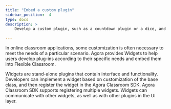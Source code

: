 ```yaml
---
title: "Embed a custom plugin"
sidebar_position:  4
type: docs
description: >
    Develop a custom plugin, such as a countdown plugin or a dice, and embed the plugin in the flexible classroom

---
```




In online classroom applications, some customization is often necessary to meet the needs of a particular scenario. Agora provides Widgets to help users develop plug-ins according to their specific needs and embed them into Flexible Classroom.

Widgets are stand-alone plugins that contain interface and functionality. Developers can implement a widget based on customization of the base class, and then register the widget in the Agora Classroom SDK. Agora Classroom SDK supports registering multiple widgets. Widgets can communicate with other widgets, as well as with other plugins in the UI layer.

<EmbedPlugin />